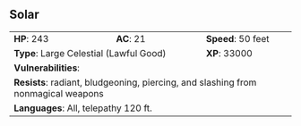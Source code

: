 ## Solar {#monster-solar}

```{=html}
<table class="table table-striped">
    <tbody>
        <tr>                    
            <td><b>HP</b>: 243</td>
            <td><b>AC</b>: 21</td>
            <td><b>Speed</b>: 50 feet</td>
        </tr>
        <tr>
            <td colspan="2"><b>Type</b>: Large Celestial (Lawful Good)</td>
            <td><b>XP</b>: 33000</td>
        </tr>
        <tr>
            <td colspan="3"><b>Vulnerabilities</b>: </td>
        </tr>
        <tr>
            <td colspan="3"><b>Resists</b>: radiant, bludgeoning, piercing, and slashing from nonmagical weapons</td>
        </tr>
        <tr>
            <td colspan="3"><b>Languages</b>: All, telepathy 120 ft.</td>
        </tr>
    </tbody>
</table>
```